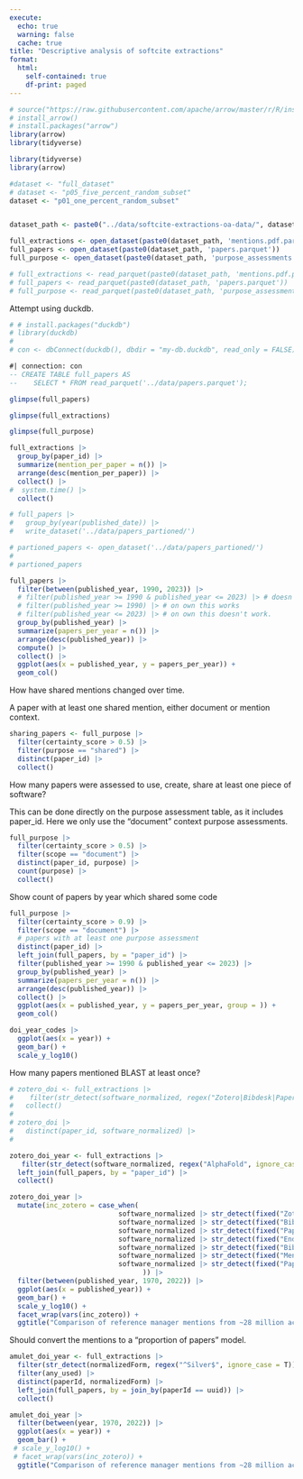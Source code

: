 ```yaml
---
execute:
  echo: true
  warning: false
  cache: true
title: "Descriptive analysis of softcite extractions"
format: 
  html:
    self-contained: true
    df-print: paged
---
```


```r
# source("https://raw.githubusercontent.com/apache/arrow/master/r/R/install-arrow.R")
# install_arrow()
# install.packages("arrow")
library(arrow)
library(tidyverse)
```

```r
library(tidyverse)
library(arrow)

#dataset <- "full_dataset"
# dataset <- "p05_five_percent_random_subset"
dataset <- "p01_one_percent_random_subset"


dataset_path <- paste0("../data/softcite-extractions-oa-data/", dataset, "/")

full_extractions <- open_dataset(paste0(dataset_path, 'mentions.pdf.parquet'))
full_papers <- open_dataset(paste0(dataset_path, 'papers.parquet'))
full_purpose <- open_dataset(paste0(dataset_path, 'purpose_assessments.pdf.parquet'))

# full_extractions <- read_parquet(paste0(dataset_path, 'mentions.pdf.parquet'))
# full_papers <- read_parquet(paste0(dataset_path, 'papers.parquet'))
# full_purpose <- read_parquet(paste0(dataset_path, 'purpose_assessments.pdf.parquet'))

```
Attempt using duckdb.

```r
# # install.packages("duckdb")
# library(duckdb)
# 
# con <- dbConnect(duckdb(), dbdir = "my-db.duckdb", read_only = FALSE)
```

```sql
#| connection: con
-- CREATE TABLE full_papers AS
--    SELECT * FROM read_parquet('../data/papers.parquet');
```

```r
glimpse(full_papers)
```
```r
glimpse(full_extractions)
```

```r
glimpse(full_purpose)
```



```r
full_extractions |>
  group_by(paper_id) |> 
  summarize(mention_per_paper = n()) |>
  arrange(desc(mention_per_paper)) |>
  collect() |>
#  system.time() |>
  collect()
```

```r
# full_papers |>
#   group_by(year(published_date)) |>
#   write_dataset('../data/papers_partioned/')
```

```r
# partioned_papers <- open_dataset('../data/papers_partioned/')
# 
# partioned_papers
```

```r
full_papers |>
  filter(between(published_year, 1990, 2023)) |>
  # filter(published_year >= 1990 & published_year <= 2023) |> # doesn't work
  # filter(published_year >= 1990) |> # on own this works
  # filter(published_year <= 2023) |> # on own this doesn't work.
  group_by(published_year) |>
  summarize(papers_per_year = n()) |>
  arrange(desc(published_year)) |>
  compute() |>
  collect() |>
  ggplot(aes(x = published_year, y = papers_per_year)) +
  geom_col()
```

How have shared mentions changed over time.

A paper with at least one shared mention, either document or mention context.

```r
sharing_papers <- full_purpose |>
  filter(certainty_score > 0.5) |>
  filter(purpose == "shared") |>
  distinct(paper_id) |>
  collect()
```

How many papers were assessed to use, create, share at least one piece of software?

This can be done directly on the purpose assessment table, as it includes paper_id.  Here we only use the "document" context purpose assessments.

```r
full_purpose |>
  filter(certainty_score > 0.5) |>
  filter(scope == "document") |>
  distinct(paper_id, purpose) |>
  count(purpose) |>
  collect()
```

Show count of papers by year which shared some code

```r
full_purpose |>
  filter(certainty_score > 0.9) |>
  filter(scope == "document") |>
  # papers with at least one purpose assessment
  distinct(paper_id) |>
  left_join(full_papers, by = "paper_id") |>
  filter(published_year >= 1990 & published_year <= 2023) |>
  group_by(published_year) |>
  summarize(papers_per_year = n()) |>
  arrange(desc(published_year)) |>
  collect() |>
  ggplot(aes(x = published_year, y = papers_per_year, group = )) +
  geom_col()  
```

```r
doi_year_codes |>
  ggplot(aes(x = year)) +
  geom_bar() + 
  scale_y_log10()
```

How many papers mentioned BLAST at least once?

```r
# zotero_doi <- full_extractions |>
#    filter(str_detect(software_normalized, regex("Zotero|Bibdesk|Paperpile|Endnote|Bibtex|Mendeley|Papers", ignore_case = T))) |>
#   collect()
# 
# zotero_doi |>
#   distinct(paper_id, software_normalized) |>
#   

zotero_doi_year <- full_extractions |>
   filter(str_detect(software_normalized, regex("AlphaFold", ignore_case = T))) |>
  left_join(full_papers, by = "paper_id") |>
  collect()
```

```r
zotero_doi_year |>
  mutate(inc_zotero = case_when(
                           software_normalized |> str_detect(fixed("Zotero", ignore_case = T)) ~ "Zotero",
                           software_normalized |> str_detect(fixed("Bibdesk", ignore_case = T)) ~ "Bibdesk",
                           software_normalized |> str_detect(fixed("Paperpile", ignore_case = T)) ~ "Paperpile",
                           software_normalized |> str_detect(fixed("Endnote", ignore_case = T)) ~ "Endnote",
                           software_normalized |> str_detect(fixed("Bibtex", ignore_case = T)) ~ "Bibtex",
                           software_normalized |> str_detect(fixed("Mendeley", ignore_case = T)) ~ "Mendeley",
                           software_normalized |> str_detect(fixed("Papers", ignore_case = T)) ~ "Papers"
                                 )) |>
  filter(between(published_year, 1970, 2022)) |>
  ggplot(aes(x = published_year)) +
  geom_bar() + 
  scale_y_log10() +
  facet_wrap(vars(inc_zotero)) +
  ggtitle("Comparison of reference manager mentions from ~28 million academic PDFs")
```

Should convert the mentions to a "proportion of papers" model.

```r
amulet_doi_year <- full_extractions |>
  filter(str_detect(normalizedForm, regex("^Silver$", ignore_case = T))) |>
  filter(any_used) |>
  distinct(paperId, normalizedForm) |>
  left_join(full_papers, by = join_by(paperId == uuid)) |>
  collect()
```

```r
amulet_doi_year |>
  filter(between(year, 1970, 2022)) |>
  ggplot(aes(x = year)) +
  geom_bar() + 
 # scale_y_log10() +
 # facet_wrap(vars(inc_zotero)) +
  ggtitle("Comparison of reference manager mentions from ~28 million academic PDFs")
```

